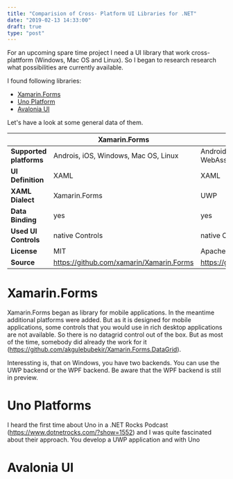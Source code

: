 ```yaml
---
title: "Comparision of Cross- Platform UI Libraries for .NET"
date: "2019-02-13 14:33:00"
draft: true
type: "post"
---
```


For an upcoming spare time project I need a UI library that work cross- plattform (Windows, Mac OS and Linux). So I began to research research what possibilities are currently available.

I found following libraries:

- [Xamarin.Forms](https://docs.microsoft.com/en-us/xamarin/xamarin-forms/)
- [Uno Platform](https://platform.uno/)
- [Avalonia UI](http://avaloniaui.net/)

Let's have a look at some general data of them.

|                    | Xamarin.Forms                        | Uno Platform | Avalonia UI |
|---|---|---|---|
| __Supported platforms__ | Androis, iOS, Windows, Mac OS, Linux | Android, iOS, Windows, WebAssembly | Windows, Mac OS, Linux |
| __UI Definition__ | XAML | XAML | XAML |
| __XAML Dialect__ | Xamarin.Forms | UWP | Avalonia UI |
| __Data Binding__ | yes | yes | yes |
| __Used UI Controls__ | native Controls | native Controls | self- drawn |
| __License__ | MIT | Apache 2 | MIT |
| __Source__ | https://github.com/xamarin/Xamarin.Forms | https://github.com/nventive/Uno | https://github.com/AvaloniaUI/Avalonia |

# Xamarin.Forms

Xamarin.Forms began as library for mobile applications. In the meantime additional platforms were added. But as it is designed for mobile applications, some controls that you would use in rich desktop applications are not available. So there is no datagrid control out of the box. But as most of the time, somebody did already the work for it (<https://github.com/akgulebubekir/Xamarin.Forms.DataGrid>).

Interessting is, that on Windows, you have two backends. You can use the UWP backend or the WPF backend. Be aware that the WPF backend is still in preview.

# Uno Platforms

I heard the first time about Uno in a .NET Rocks Podcast (<https://www.dotnetrocks.com/?show=1552>) and I was quite fascinated about their approach. You develop a UWP application and with Uno

# Avalonia UI